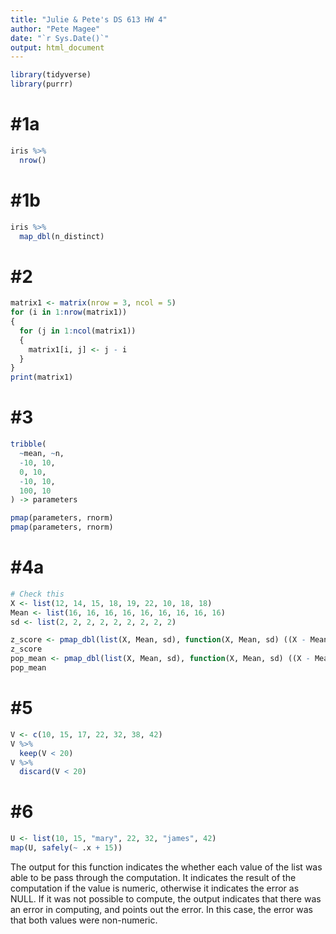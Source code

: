 ```yaml
---
title: "Julie & Pete's DS 613 HW 4"
author: "Pete Magee"
date: "`r Sys.Date()`"
output: html_document
---
```


```r
library(tidyverse)
library(purrr)
```

# #1a
```r
iris %>%
  nrow()
```

# #1b
```r
iris %>%
  map_dbl(n_distinct)
```

# #2
```r
matrix1 <- matrix(nrow = 3, ncol = 5)
for (i in 1:nrow(matrix1))
{
  for (j in 1:ncol(matrix1))
  {
    matrix1[i, j] <- j - i
  }
}
print(matrix1)
```

# #3
```r
tribble(
  ~mean, ~n,
  -10, 10,
  0, 10,
  -10, 10,
  100, 10
) -> parameters

pmap(parameters, rnorm)
pmap(parameters, rnorm)
```

# #4a
```r
# Check this
X <- list(12, 14, 15, 18, 19, 22, 10, 18, 18)
Mean <- list(16, 16, 16, 16, 16, 16, 16, 16, 16)
sd <- list(2, 2, 2, 2, 2, 2, 2, 2, 2)

z_score <- pmap_dbl(list(X, Mean, sd), function(X, Mean, sd) ((X - Mean) / sd))
z_score
pop_mean <- pmap_dbl(list(X, Mean, sd), function(X, Mean, sd) ((X - Mean) / sd) / sqrt(9))
pop_mean
```

# #5
```r
V <- c(10, 15, 17, 22, 32, 38, 42)
V %>%
  keep(V < 20)
V %>%
  discard(V < 20)
```
# #6
```r
U <- list(10, 15, "mary", 22, 32, "james", 42)
map(U, safely(~ .x + 15))
```

The output for this function indicates the whether each value of the list was able to be pass through the computation. It indicates the result of the computation if the value is numeric, otherwise it indicates the error as NULL. If it was not possible to compute, the output indicates that there was an error in computing, and points out the error. In this case, the error was that both values were non-numeric.
